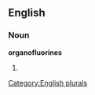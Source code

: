 ==English==

===Noun===
'''organofluorines'''

# {{plural of|[[organofluorine]]}}

[[Category:English plurals]]